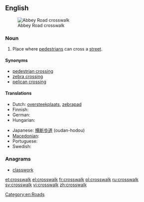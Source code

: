 ==English==
[[Image:Abbey Road Zebra crossing 2004-01.jpg|thumb|Abbey Road crosswalk]]

===Noun===
{{wikipedia}}
{{en-noun}}

# {{US}} Place where [[pedestrian]]s can cross a [[street]].

====Synonyms====
* [[pedestrian crossing]]
* [[zebra crossing]]
* [[pelican crossing]]

====Translations====
{{trans-top|place where pedestrians can cross a street}}
* Dutch: [[oversteekplaats]], [[zebrapad]] {{n}}
* Finnish: {{t+|fi|suojatie}}
* German: {{t+|de|Zebrastreifen|m}}
* Hungarian: {{t+|hu|gyalogátkelőhely}}
{{trans-mid}}
* Japanese: [[横断歩道]] (oudan-hodou)
* [[Macedonian]]: {{t-|mk|пешачки премин|m|tr=péšački prémin}}
* Portuguese: {{t+|pt|faixa de pedestres|f}}
* Swedish: {{t|sv|övergångsställe|n}}
{{trans-bottom}}

===Anagrams===
* [[classwork#English|classwork]]

[[Category:en:Roads]]

[[et:crosswalk]]
[[el:crosswalk]]
[[fr:crosswalk]]
[[pl:crosswalk]]
[[ru:crosswalk]]
[[sv:crosswalk]]
[[vi:crosswalk]]
[[zh:crosswalk]]